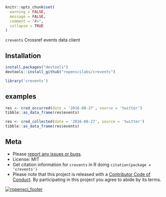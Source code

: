 ```r
knitr::opts_chunk$set(
  warning = FALSE,
  message = FALSE,
  comment = "#>",
  collapse = TRUE
)
```

`crevents`  Crossref events data client

## Installation

```r
install.packages("devtools")
devtools::install_github("ropenscilabs/crevents")
```

```r
library('crevents')
```

## examples

```r
res <- cred_occurred(date = '2016-08-27', source = 'twitter')
tibble::as_data_frame(res$events)
```

```r
res <- cred_collected(date = '2016-08-27', source = 'twitter')
tibble::as_data_frame(res$events)
```

## Meta

* Please [report any issues or bugs](https://github.com/ropenscilabs/crevents/issues).
* License: MIT
* Get citation information for `crevents` in R doing `citation(package = 'crevents')`
* Please note that this project is released with a [Contributor Code of Conduct](CONDUCT.md). By participating in this project you agree to abide by its terms.

[![ropensci_footer](http://ropensci.org/public_images/github_footer.png)](http://ropensci.org)
